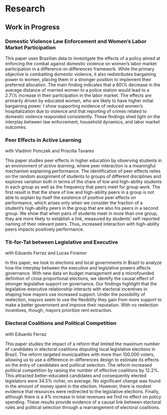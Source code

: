 # Research

## Work in Progress

### **Domestic Violence Law Enforcement and Women's Labor Market Participation**

This paper uses Brazilian data to investigate the effects of a policy aimed at enforcing the combat against domestic violence on women's labor market participation in a difference-in-differences framework. While the primary objective is combatting domestic violence, it also redistributes bargaining power to women, placing them in a stronger position to implement their preferred allocation. The main finding indicates that a 60\\% decrease in the average distance of married women to a police station would lead to a 2.7\\% increase in their participation in the labor market. The effects are primarily driven by educated women, who are likely to have higher initial bargaining power. I show supporting evidence of reduced women's hospitalization due to violence and that reporting of crimes related to domestic violence responded consistently. These findings shed light on the interplay between law enforcement, household dynamics, and labor market outcomes.

### **Peer Effects in Active Learning**

with Vladimir Ponczek and Priscilla Tavares

This paper studies peer effects in higher education by observing students in an environment of *active learning*, where peer interaction is a meaningful mechanism explaining performance. The identification of peer effects relies on the random assignment of students to groups of different disciplines and explores variation both in terms of the share of low and high-ability students in each group as well as the frequency that peers meet for group work. The first result is that the share of low and high-ability peers in a group is not able to explain by itself the existence of positive peer effects on performance, which arises only when we consider the fraction of a student's high-ability peers in the group that are also his peers in a second group. We show that when pairs of students meet in more than one group, they are more likely to establish a link, measured by students' self-reported naming of their relevant peers. Thus, increased interaction with high-ability peers impacts positively performance.

### **Tit-for-Tat between Legislative and Executive**

with Eduardo Ferraz and Lucas Finamor

In this paper, we look to elections and local governments in Brazil to analyze how the interplay between the executive and legislative powers affects governance. With new data on budget management and a microfounded definition of close proportional elections, we identify the causal effect of stronger legislative support on governance. Our findings highlight that the legislative-executive relationship interacts with electoral incentives in shaping how mayors use increased support. Under the possibility of reelection, mayors seem to use the flexibility they gain from more support to make a better government and improve their reputation. With no reelection incentives, though, mayors prioritize rent extraction.

### **Electoral Coalitions and Political Competition**

with Eduardo Ferraz

This paper studies the impact of a reform that limited the maximum number of candidates in electoral coalitions disputing local legislative elections in Brazil. The reform targeted municipalities with more than 100,000 voters, allowing us to use a difference-in-differences design to estimate its effects on the entry of candidates and political selection. The reform increased political competition by raising the number of effective coalitions by 12.2%. This attracted better-educated candidates and consequently elected legislators were 34.5% richer, on average. No significant change was found in the amount of money spent in the election. However, there is modest evidence that resources were redirected to the legislative elections. Finally, although there is a 4% increase in total revenues we find no effect on policy spending. These results provide evidence of a causal link between electoral rules and political selection through a rearrangement of electoral coalitions.
